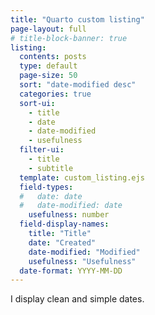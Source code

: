 ```yaml
---
title: "Quarto custom listing"
page-layout: full
# title-block-banner: true
listing:
  contents: posts
  type: default
  page-size: 50
  sort: "date-modified desc"
  categories: true
  sort-ui:
    - title
    - date
    - date-modified
    - usefulness
  filter-ui:
    - title
    - subtitle
  template: custom_listing.ejs
  field-types:
  #   date: date
  #   date-modified: date
    usefulness: number
  field-display-names:
    title: "Title"
    date: "Created"
    date-modified: "Modified"
    usefulness: "Usefulness"
  date-format: YYYY-MM-DD
---
```


I display clean and simple dates.